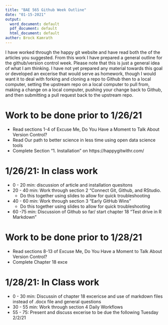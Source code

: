 ```yaml
---
title: "BAE 565 Github Week Outline"
date: "01-15-2021"
output:
  word_document: default
  pdf_document: default
  html_document: default
auther: Brock Kamrath
---
```


I have worked through the happy git website and have read both the of the articles you suggested. From this work I have prepared a general outline for the github/version control week. Please note that this is just a general idea of what I am thinking. I have not yet prepared any material towards this goal or developed an excerise that would serve as homework, though I would want it to deal with forking and cloning a repo to Github then to a local computer, setting the upstream repo on a local computer to pull from, making a change on a local computer, pushing your change back to Github, and then submitting a pull request back to the upstream repo.

# Work to be done prior to 1/26/21
* Read sections 1-4 of Excuse Me, Do You Have a Moment to Talk About Version Control?
* Read Our path to better science in less time using open data science tools
* Complete Section "1. Installation" on https://happygitwithr.com/

# 1/26/21: In class work
* 0 - 20 min: discussion of article and installation quesitons
* 20 - 40 min: Work through section 2 "Connect Git, Github, and RStudio.
  + Do this together using slides to allow for quick troubleshooting
* 40 - 60 min: Work through section 3 "Early GitHub Wins"
  + Do this together using slides to allow for quick troubleshooting
* 60 -75 min: Discussion of Github so far/ start chapter 18 "Test drive in R Markdown"

# Work to be done prior to 1/28/21
* Read sections 8-13 of Excuse Me, Do You Have a Moment to Talk About Version Control?
* Complete Chapter 18 exce

# 1/28/21: In Class work
* 0 - 30 min: Discussin of chapter 18 excericse and use of markdown files instead of .docx file and general questions
* 30 - 55 min: Work through section 4 Daily Workflows
* 55 - 75: Present and discuss excerise to be due the following Tuesday 2/2/21
